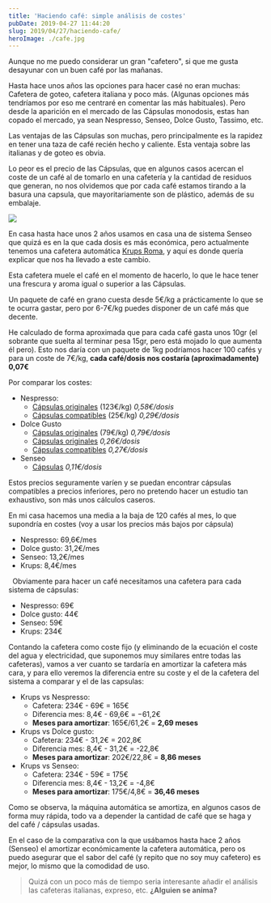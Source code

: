 ```yaml
---
title: 'Haciendo café: simple análisis de costes'
pubDate: 2019-04-27 11:44:20
slug: 2019/04/27/haciendo-cafe/
heroImage: ./cafe.jpg
---
```


Aunque no me puedo considerar un gran "cafetero", si que me gusta desayunar con un buen café por las mañanas.

Hasta hace unos años las opciones para hacer casé no eran muchas: Cafetera de goteo, cafetera italiana y poco más. (Algunas opciones más tendríamos por eso me centraré en comentar las más habituales). Pero desde la aparición en el mercado de las Cápsulas monodosis, estas han copado el mercado, ya sean Nespresso, Senseo, Dolce Gusto, Tassimo, etc.

Las ventajas de las Cápsulas son muchas, pero principalmente es la rapidez en tener una taza de café recién hecho y caliente. Esta ventaja sobre las italianas y de goteo es obvia.

Lo peor es el precio de las Cápsulas, que en algunos casos acercan el coste de un café al de tomarlo en una cafetería y la cantidad de residuos que generan, no nos olvidemos que por cada café estamos tirando a la basura una capsula, que mayoritariamente son de plástico, además de su embalaje.

![](krups.jpg)

En casa hasta hace unos 2 años usamos en casa una de sistema Senseo que quizá es en la que cada dosis es más económica, pero actualmente tenemos una cafetera automática [Krups Roma](https://amzn.to/2Puzy0I), y aquí es donde quería explicar que nos ha llevado a este cambio.

Esta cafetera muele el café en el momento de hacerlo, lo que le hace tener una frescura y aroma igual o superior a las Cápsulas.

Un paquete de café en grano cuesta desde 5€/kg a prácticamente lo que se te ocurra gastar, pero por 6-7€/kg puedes disponer de un café más que decente.

He calculado de forma aproximada que para cada café gasta unos 10gr (el sobrante que suelta al terminar pesa 15gr, pero está mojado lo que aumenta él pero). Esto nos daría con un paquete de 1kg podríamos hacer 100 cafés y para un coste de 7€/kg, **cada café/dosis nos costaría (aproximadamente) 0,07€**

Por comparar los costes:

- Nespresso:
  - [Cápsulas originales](https://amzn.to/2GQQfkB) (123€/kg) _0,58€/dosis_
  - [Cápsulas compatibles](https://amzn.to/2XOXKxU) (25€/kg) _0,29€/dosis_
    &nbsp;
- Dolce Gusto
  - [Cápsulas originales](https://amzn.to/2voNQGW) (79€/kg) _0,79€/dosis_
  - [Cápsulas originales](https://amzn.to/2GMFjUK) _0,26€/dosis_
  - [Cápsulas compatibles](https://amzn.to/2GLrVAg) _0,27€/dosis_
    &nbsp;
- Senseo
  - [Cápsulas](https://amzn.to/2XLK7zu) _0,11€/dosis_
    &nbsp;

Estos precios seguramente varíen y se puedan encontrar cápsulas compatibles a precios inferiores, pero no pretendo hacer un estudio tan exhaustivo, son más unos cálculos caseros.

En mi casa hacemos una media a la baja de 120 cafés al mes, lo que supondría en costes (voy a usar los precios más bajos por cápsula)

- Nespresso: 69,6€/mes
- Dolce gusto: 31,2€/mes
- Senseo: 13,2€/mes
- Krups: 8,4€/mes

&nbsp;
Obviamente para hacer un café necesitamos una cafetera para cada sistema de cápsulas:

- Nespresso: 69€
- Dolce gusto: 44€
- Senseo: 59€
- Krups: 234€
  &nbsp;

Contando la cafetera como coste fijo (y eliminando de la ecuación el coste del agua y electricidad, que suponemos muy similares entre todas las cafeteras), vamos a ver cuanto se tardaría en amortizar la cafetera más cara, y para ello veremos la diferencia entre su coste y el de la cafetera del sistema a comparar y el de las capsulas:

- Krups vs Nespresso:
  - Cafetera: 234€ - 69€ = 165€
  - Diferencia mes: 8,4€ - 69,6€ = −61,2€
  - **Meses para amortizar**: 165€/61,2€ = **2,69 meses**
    &nbsp;
- Krups vs Dolce gusto:
  - Cafetera: 234€ - 31,2€ = 202,8€
  - Diferencia mes: 8,4€ - 31,2€ = -22,8€
  - **Meses para amortizar**: 202€/22,8€ = **8,86 meses**
    &nbsp;
- Krups vs Senseo:
  - Cafetera: 234€ - 59€ = 175€
  - Diferencia mes: 8,4€ - 13,2€ = -4,8€
  - **Meses para amortizar**: 175€/4,8€ = **36,46 meses**
    &nbsp;

Como se observa, la máquina automática se amortiza, en algunos casos de forma muy rápida, todo va a depender la cantidad de café que se haga y del café / cápsulas usadas.

En el caso de la comparativa con la que usábamos hasta hace 2 años (Senseo) el amortizar económicamente la cafetera automática, pero os puedo asegurar que el sabor del café (y repito que no soy muy cafetero) es mejor, lo mismo que la comodidad de uso.

> Quizá con un poco más de tiempo seria interesante añadir el análisis las cafeteras italianas, expreso, etc. **¿Alguien se anima?**
